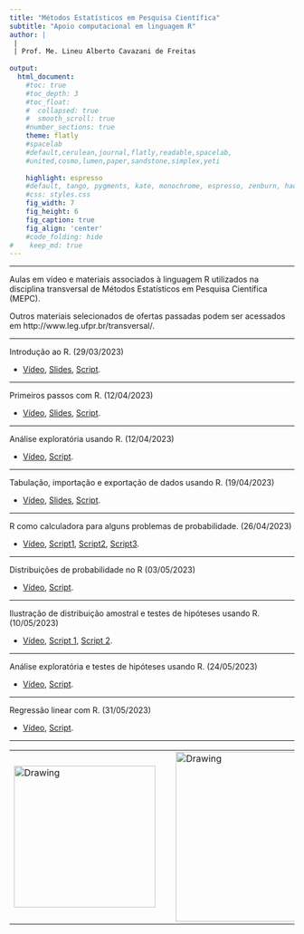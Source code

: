 ```yaml
---
title: "Métodos Estatísticos em Pesquisa Científica"
subtitle: "Apoio computacional em linguagem R"
author: |
 |
 | Prof. Me. Lineu Alberto Cavazani de Freitas
 
output:
  html_document:                    
    #toc: true                       
    #toc_depth: 3                    
    #toc_float:                      
    #  collapsed: true
    #  smooth_scroll: true
    #number_sections: true           
    theme: flatly
    #spacelab
    #default,cerulean,journal,flatly,readable,spacelab,
    #united,cosmo,lumen,paper,sandstone,simplex,yeti
    
    highlight: espresso
    #default, tango, pygments, kate, monochrome, espresso, zenburn, haddock, and textmate
    #css: styles.css                
    fig_width: 7                    
    fig_height: 6                   
    fig_caption: true               
    fig_align: 'center'
    #code_folding: hide              
#    keep_md: true
---
```


---

Aulas em vídeo e materiais associados à linguagem R utilizados na disciplina transversal de Métodos Estatísticos em Pesquisa Científica (MEPC).

Outros materiais selecionados de ofertas passadas podem ser acessados em http://www.leg.ufpr.br/transversal/.

---

Introdução ao R. (29/03/2023)

 - [Vídeo](https://youtu.be/GjRTSdnsV-g), [Slides](slides/000-introducao.pdf), [Script](scripts/000-ambientacao.R).

---

Primeiros passos com R. (12/04/2023)

 - [Vídeo](https://youtu.be/iylsxNCg6zU), [Slides](slides/100-ambientacao-primeiro-contato.pdf), [Script](scripts/000-ambientacao.R).

---

Análise exploratória usando R. (12/04/2023)

 - [Vídeo](https://youtu.be/2L48tTyKF7w), [Script](scripts/100-descritiva.R).
 
---

Tabulação, importação e exportação de dados usando R. (19/04/2023)

 - [Vídeo](https://youtu.be/WxashUIHoqs), [Slides](slides/200-tabulacao-importacao.pdf), [Script](scripts/200-importacao.R).

---

R como calculadora para alguns problemas de probabilidade. (26/04/2023)

 - [Vídeo](https://youtu.be/I6fLg5UiIjI), [Script1](scripts/300-prob-animais.R), [Script2](scripts/301-dado-inter.R), [Script3](scripts/302-bayes-sorvete.R).

---

Distribuições de probabilidade no R (03/05/2023)

 - [Vídeo](https://youtu.be/CxRO3c1e1VU), [Script](scripts/400-distribuicoes.R).

---

Ilustração de distribuição amostral e testes de hipóteses usando R. (10/05/2023)

 - [Vídeo](https://youtu.be/w9q8-jEP7Qk), [Script 1](scripts/501-distribuicao-amostral-media.R), [Script 2](scripts/502-testes-de-hipoteses.R).

---

Análise exploratória e testes de hipóteses usando R. (24/05/2023)

 - [Vídeo](https://youtu.be/4wAKH7JRCi4), [Script](scripts/503-testes-de-hipoteses-pratica.R).

---

Regressão linear com R. (31/05/2023)

 - [Vídeo](https://youtu.be/frimH7TusQM), [Script](scripts/600-regressao-linear-multipla.R).

---

<center>

<table><tr>

<td> <img src="img/dest-texto-2.png" alt="Drawing" style="width: 250px;"/> </td>

<td> &nbsp; &nbsp; &nbsp; &nbsp; &nbsp; &nbsp; </td>

<td> <img src="img/transversais.png" alt="Drawing" style="width: 300px;"/> </td>

<td> &nbsp; &nbsp; &nbsp; &nbsp; &nbsp; &nbsp; </td>

<td> <img src="img/ufpr-transparent-600px.png" alt="Drawing" style="width: 200px;"/> </td>

</center>


<div class="tocify-extend-page" data-unique="tocify-extend-page" style="height: 0;"></div>